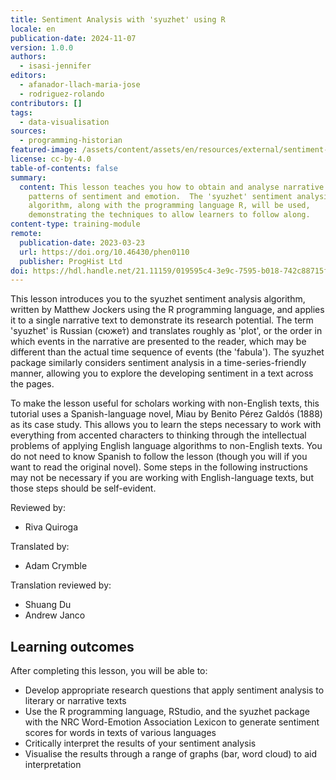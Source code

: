 ```yaml
---
title: Sentiment Analysis with 'syuzhet' using R
locale: en
publication-date: 2024-11-07
version: 1.0.0
authors:
  - isasi-jennifer
editors:
  - afanador-llach-maria-jose
  - rodriguez-rolando
contributors: []
tags:
  - data-visualisation
sources:
  - programming-historian
featured-image: /assets/content/assets/en/resources/external/sentiment-analysis-with-syuzhet-using-r/featured-image.png
license: cc-by-4.0
table-of-contents: false
summary:
  content: This lesson teaches you how to obtain and analyse narrative texts for
    patterns of sentiment and emotion.  The 'syuzhet' sentiment analysis
    algorithm, along with the programming language R, will be used,
    demonstrating the techniques to allow learners to follow along.
content-type: training-module
remote:
  publication-date: 2023-03-23
  url: https://doi.org/10.46430/phen0110
  publisher: ProgHist Ltd
doi: https://hdl.handle.net/21.11159/019595c4-3e9c-7595-b018-742c88715f2e
---
```

This lesson introduces you to the syuzhet sentiment analysis algorithm, written by Matthew Jockers using the R programming language, and applies it to a single narrative text to demonstrate its research potential. The term 'syuzhet' is Russian (сюже́т) and translates roughly as 'plot', or the order in which events in the narrative are presented to the reader, which may be different than the actual time sequence of events (the 'fabula'). The syuzhet package similarly considers sentiment analysis in a time-series-friendly manner, allowing you to explore the developing sentiment in a text across the pages.

To make the lesson useful for scholars working with non-English texts, this tutorial uses a Spanish-language novel, Miau by Benito Pérez Galdós (1888) as its case study. This allows you to learn the steps necessary to work with everything from accented characters to thinking through the intellectual problems of applying English language algorithms to non-English texts. You do not need to know Spanish to follow the lesson (though you will if you want to read the original novel). Some steps in the following instructions may not be necessary if you are working with English-language texts, but those steps should be self-evident.

Reviewed by:

* Riva Quiroga

Translated by:

* Adam Crymble

Translation reviewed by:

* Shuang Du
* Andrew Janco

## Learning outcomes

After completing this lesson, you will be able to:

* Develop appropriate research questions that apply sentiment analysis to literary or narrative texts
* Use the R programming language, RStudio, and the syuzhet package with the NRC Word-Emotion Association Lexicon to generate sentiment scores for words in texts of various languages
* Critically interpret the results of your sentiment analysis
* Visualise the results through a range of graphs (bar, word cloud) to aid interpretation

<ExternalResource title="Interested in learning more?" subtitle="Check out this lesson on Programming Historian's website" url="https://doi.org/10.46430/phen0110" />
